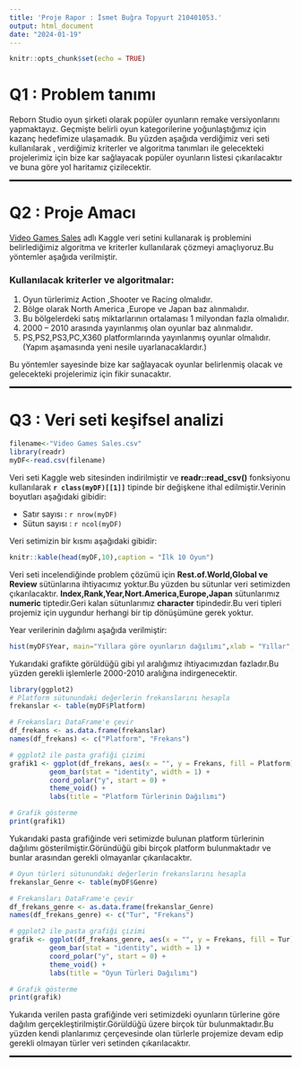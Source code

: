 ```yaml
---
title: 'Proje Rapor : İsmet Buğra Topyurt 210401053.'
output: html_document
date: "2024-01-19"
---
```


```r
knitr::opts_chunk$set(echo = TRUE)
```

# Q1 : Problem tanımı

Reborn Studio oyun şirketi olarak popüler oyunların remake versiyonlarını yapmaktayız. Geçmişte belirli oyun kategorilerine yoğunlaştığımız için kazanç hedefimize ulaşamadık. Bu yüzden aşağıda verdiğimiz veri seti kullanılarak , verdiğimiz kriterler ve algoritma tanımları ile gelecekteki projelerimiz için bize kar sağlayacak popüler oyunların listesi çıkarılacaktır ve buna göre yol haritamız çizilecektir.

<hr style="border:1px solid black;">

# Q2 : Proje Amacı

[Video Games Sales](https://www.kaggle.com/datasets/thedevastator/global-video-game-sales-and-reviews/data) adlı Kaggle veri setini kullanarak iş problemini belirlediğimiz algoritma ve kriterler kullanılarak çözmeyi amaçlıyoruz.Bu yöntemler aşağıda verilmiştir.

### Kullanılacak kriterler ve algoritmalar:

1.  Oyun türlerimiz Action ,Shooter ve Racing olmalıdır.
2.  Bölge olarak North America ,Europe ve Japan baz alınmalıdır.
3.  Bu bölgelerdeki satış miktarlarının ortalaması 1 milyondan fazla olmalıdır.
4.  2000 -- 2010 arasında yayınlanmış olan oyunlar baz alınmalıdır.
5.  PS,PS2,PS3,PC,X360 platformlarında yayınlanmış oyunlar olmalıdır.(Yapım aşamasında yeni nesile uyarlanacaklardır.)

Bu yöntemler sayesinde bize kar sağlayacak oyunlar belirlenmiş olacak ve gelecekteki projelerimiz için fikir sunacaktır.

<hr style="border:1px solid black;">

# Q3 : Veri seti keşifsel analizi

```r
filename<-"Video Games Sales.csv"
library(readr)
myDF<-read.csv(filename)


```

Veri seti Kaggle web sitesinden indirilmiştir ve **readr::read_csv()** fonksiyonu kullanılarak **`r class(myDF)[[1]]`** tipinde bir değişkene ithal edilmiştir.Verinin boyutları aşağıdaki gibidir:

-   Satır sayısı : `r nrow(myDF)`
-   Sütun sayısı : `r ncol(myDF)`

Veri setimizin bir kısmı aşağıdaki gibidir:

```r
knitr::kable(head(myDF,10),caption = "İlk 10 Oyun")

```

Veri seti incelendiğinde problem çözümü için **Rest.of.World,Global ve Review** sütünlarına ihtiyacımız yoktur.Bu yüzden bu sütunlar veri setimizden çıkarılacaktır. **Index,Rank,Year,Nort.America,Europe,Japan** sütunlarımız **numeric** tiptedir.Geri kalan sütunlarımız **character** tipindedir.Bu veri tipleri projemiz için uygundur herhangi bir tip dönüşümüne gerek yoktur.

Year verilerinin dağılımı aşağıda verilmiştir:

```r
hist(myDF$Year, main="Yıllara göre oyunların dağılımı",xlab = "Yıllar",ylab = "Sıklık",col = "lightblue")
```

Yukarıdaki grafikte görüldüğü gibi yıl aralığımız ihtiyacımızdan fazladır.Bu yüzden gerekli işlemlerle 2000-2010 aralığına indirgenecektir.

```r
library(ggplot2)
# Platform sütunundaki değerlerin frekanslarını hesapla
frekanslar <- table(myDF$Platform)

# Frekansları DataFrame'e çevir
df_frekans <- as.data.frame(frekanslar)
names(df_frekans) <- c("Platform", "Frekans")

# ggplot2 ile pasta grafiği çizimi
grafik1 <- ggplot(df_frekans, aes(x = "", y = Frekans, fill = Platform)) +
          geom_bar(stat = "identity", width = 1) +
          coord_polar("y", start = 0) +
          theme_void() +
          labs(title = "Platform Türlerinin Dağılımı")

# Grafik gösterme
print(grafik1)
```

Yukarıdaki pasta grafiğinde veri setimizde bulunan platform türlerinin dağılımı gösterilmiştir.Göründüğü gibi birçok platform bulunmaktadır ve bunlar arasından gerekli olmayanlar çıkarılacaktır.

```r
# Oyun türleri sütunundaki değerlerin frekanslarını hesapla
frekanslar_Genre <- table(myDF$Genre)

# Frekansları DataFrame'e çevir
df_frekans_genre <- as.data.frame(frekanslar_Genre)
names(df_frekans_genre) <- c("Tur", "Frekans")

# ggplot2 ile pasta grafiği çizimi
grafik <- ggplot(df_frekans_genre, aes(x = "", y = Frekans, fill = Tur)) +
          geom_bar(stat = "identity", width = 1) +
          coord_polar("y", start = 0) +
          theme_void() +
          labs(title = "Oyun Türleri Dağılımı")

# Grafik gösterme
print(grafik)
```

Yukarıda verilen pasta grafiğinde veri setimizdeki oyunların türlerine göre dağılım gerçekleştirilmiştir.Görüldüğü üzere birçok tür bulunmaktadır.Bu yüzden kendi planlarımız çerçevesinde olan türlerle projemize devam edip gerekli olmayan türler veri setinden çıkarılacaktır.

<hr style="border:1px solid black;">


